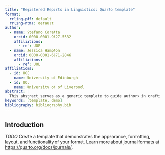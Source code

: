 ```yaml
---
title: "Registered Reports in Linguistics: Quarto template"
format:
  rrling-pdf: default
  rrling-html: default
author:
  - name: Stefano Coretta
    orcid: 0000-0001-9627-5532
    affiliations:
      - ref: UOE
  - name: Jessica Hampton
    orcid: 0000-0001-6871-2846
    affiliations:
      - ref: UOL
affiliations:
  - id: UOE
    name: University of Edinburgh
  - id: UOL
    name: University of of Liverpool
abstract: |
  This abstract serves as a generic template to guide authors in crafting effective summaries of their academic work. An ideal abstract should succinctly present the purpose of the study, the methodology employed, the key findings, and the principal conclusions. Begin by clearly stating the research question or objective, ensuring it reflects the core focus of the article. Follow with a brief description of the methods used, highlighting the design, data sources, and analytical techniques where applicable. Then, summarize the most significant results, avoiding excessive detail or technical jargon. Conclude with a statement on the broader implications or potential applications of the findings. The abstract should be self-contained, written in the past tense (except for conclusions or implications, which may be in the present), and limited to 200–250 words. Avoid citations, abbreviations, or references to tables and figures. Emphasize clarity, precision, and coherence to ensure accessibility to a wide readership, including those outside the immediate disciplinary field.
keywords: [template, demo]
bibliography: bibliography.bib
---
```


## Introduction {#sec-intro}

*TODO* Create a template that demonstrates the appearance, formatting, layout, and functionality of your format. Learn more about journal formats at <https://quarto.org/docs/journals/>.